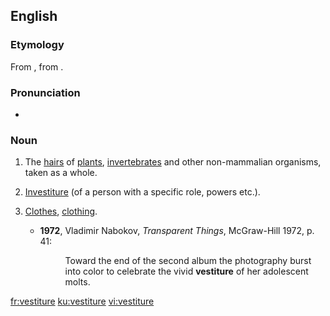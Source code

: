==English==
===Etymology===
From {{etyl|ML.|en}} {{term|vestitura}}, from {{etyl|la|en}} {{term|vestire|lang=la}}.

===Pronunciation===
*{{a|UK}} {{IPA|/ˈvɛstɪstjʊə/|/ˈvɛstitʃə/|lang=en}}

===Noun===
{{en-noun|~}}

# {{context|biology|lang=en}} The [[hair]]s of [[plant]]s, [[invertebrate]]s and other non-mammalian organisms, taken as a whole.
# {{context|rare|lang=en}} [[investiture|Investiture]] (of a person with a specific role, powers etc.).
# {{context|literary|_|or|_|archaic|lang=en}} [[clothes|Clothes]], [[clothing]].
#*'''1972''', Vladimir Nabokov, ''Transparent Things'', McGraw-Hill 1972, p. 41:
#*:Toward the end of the second album the photography burst into color to celebrate the vivid '''vestiture''' of her adolescent molts.

[[fr:vestiture]]
[[ku:vestiture]]
[[vi:vestiture]]